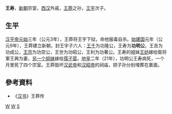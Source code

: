 '''王寿'''{{BD|？||21年||}}，[[新朝|新朝]]宗室，[[西汉|西汉]]外戚，[[王莽|王莽]]之孙，[[王宇_(汉朝)|王宇]]次子。
==生平==
[[汉平帝|汉平帝]][[元始_(西汉)|元始]]三年（公元3年），王莽将王宇下狱，命他服毒自杀。[[始建国|始建国]]元年（公元9年），王莽建立新朝，封王宇子六人：[[王千|王千]]为功隆公，王寿为'''功明公'''，王吉为功成公，[[王宗|王宗]]为功崇公，王世为功昭公，王利为功著公。王寿的姐妹[[王妨|王妨]]嫁给衛将軍王興为妻，[[王夫人_(孺子婴)|另一个姐妹]]嫁给[[孺子婴|孺子婴]]。[[地皇_(王莽)|地皇]]二年（21年），功明公王寿病死，一个月里死了四个宗室。王莽毁坏[[汉武帝|汉武帝]]和[[汉昭帝|汉昭帝]]的祠庙，把子孙分别埋葬在裹面。

==參考資料==
*《[[汉书|汉书]]》王莽传
[[Category:汉朝外戚|W]]
[[Category:新朝宗室|W]]
[[Category:王姓|S]]